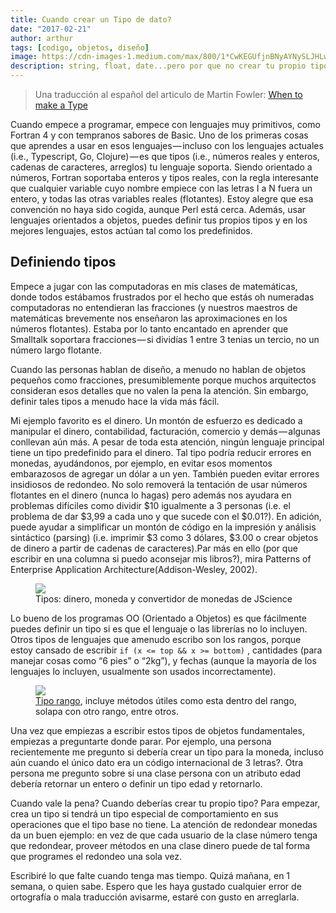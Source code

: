 ```yaml
---
title: Cuando crear un Tipo de dato?
date: "2017-02-21"
author: arthur
tags: [codigo, objetos, diseño]
image: https://cdn-images-1.medium.com/max/800/1*CwKEGUfjnBNyAYNySLJHLw.png
description: string, float, date...pero por que no crear tu propio tipo de dato? traducido de Martin Fowler
---
```


> Una traducción al español del articulo de Martin Fowler: [When to make a Type](https://pdfs.semanticscholar.org/2a01/e1f14172a91215931ed787d97dee1301fe7d.pdf)

Cuando empece a programar, empece con lenguajes muy primitivos, como Fortran 4 y con tempranos sabores de Basic. Uno de los primeras cosas que aprendes a usar en esos lenguajes — incluso con los lenguajes actuales (i.e., Typescript, Go, Clojure) — es que tipos (i.e., números reales y enteros, cadenas de caracteres, arreglos) tu lenguaje soporta. Siendo orientado a números, Fortran soportaba enteros y tipos reales, con la regla interesante que cualquier variable cuyo nombre empiece con las letras I a N fuera un entero, y todas las otras variables reales (flotantes). Estoy alegre que esa convención no haya sido cogida, aunque Perl está cerca. Además, usar lenguajes orientados a objetos, puedes definir tus propios tipos y en los mejores lenguajes, estos actúan tal como los predefinidos.

## Definiendo tipos

Empece a jugar con las computadoras en mis clases de matemáticas, donde todos estábamos frustrados por el hecho que estás oh numeradas computadoras no entendieran las fracciones (y nuestros maestros de matemáticas brevemente nos enseñaron las aproximaciones en los números flotantes). Estaba por lo tanto encantado en aprender que Smalltalk soportara fracciones — si dividías 1 entre 3 tenias un tercio, no un número largo flotante.

Cuando las personas hablan de diseño, a menudo no hablan de objetos pequeños como fracciones, presumiblemente porque muchos arquitectos consideran esos detalles que no valen la pena la atención. Sin embargo, definir tales tipos a menudo hace la vida más fácil.

Mi ejemplo favorito es el dinero. Un montón de esfuerzo es dedicado a manipular el dinero, contabilidad, facturación, comercio y demás — algunas conllevan aún más. A pesar de toda esta atención, ningún lenguaje principal tiene un tipo predefinido para el dinero. Tal tipo podría reducir errores en monedas, ayudándonos, por ejemplo, en evitar esos momentos embarazosos de agregar un dólar a un yen. También pueden evitar errores insidiosos de redondeo. No solo removerá la tentación de usar números flotantes en el dinero (nunca lo hagas) pero además nos ayudara en problemas difíciles como dividir $10 igualmente a 3 personas (i.e. el problema de dar $3,99 a cada uno y que sucede con el $0.01?). En adición, puede ayudar a simplificar un montón de código en la impresión y análisis sintáctico (parsing) (i.e. imprimir $3 como 3 dólares, \$3.00 o crear objetos de dinero a partir de cadenas de caracteres).Par más en ello (por que escribir en una columna si puedo aconsejar mis libros?), mira Patterns of Enterprise Application Architecture(Addison-Wesley, 2002).

<figure>
  <img src="https://cdn-images-1.medium.com/max/800/1*CwKEGUfjnBNyAYNySLJHLw.png" />
  <figcaption>
    Tipos: dinero, moneda y convertidor de monedas de JScience
  </figcaption>
</figure>

Lo bueno de los programas OO (Orientado a Objetos) es que fácilmente puedes definir un tipo si es que el lenguaje o las librerías no lo incluyen. Otros tipos de lenguajes que amenudo escribo son los rangos, porque estoy cansado de escribir `if (x <= top && x >= bottom)` , cantidades (para manejar cosas como “6 pies” o “2kg”), y fechas (aunque la mayoría de los lenguajes lo incluyen, usualmente son usados incorrectamente).

<figure>
  <img src="https://cdn-images-1.medium.com/max/800/1*ivaIa_kNz2zSWC1M-BfopA.gif" />
  <figcaption>
    <a href="https://martinfowler.com/eaaDev/Range.html">Tipo rango</a>, incluye
    métodos útiles como esta dentro del rango, solapa con otro rango, entre
    otros.
  </figcaption>
</figure>

Una vez que empiezas a escribir estos tipos de objetos fundamentales, empiezas a preguntarte donde parar. Por ejemplo, una persona recientemente me pregunto si debería crear un tipo para la moneda, incluso aún cuando el único dato era un código internacional de 3 letras?. Otra persona me pregunto sobre si una clase persona con un atributo edad debería retornar un entero o definir un tipo edad y retornarlo.

Cuando vale la pena? Cuando deberías crear tu propio tipo? Para empezar, crea un tipo si tendrá un tipo especial de comportamiento en sus operaciones que el tipo base no tiene. La atención de redondear monedas da un buen ejemplo: en vez de que cada usuario de la clase número tenga que redondear, proveer métodos en una clase dinero puede de tal forma que programes el redondeo una sola vez.

Escribiré lo que falte cuando tenga mas tiempo. Quizá mañana, en 1 semana, o quien sabe. Espero que les haya gustado cualquier error de ortografía o mala traducción avisarme, estaré con gusto en arreglarla.
